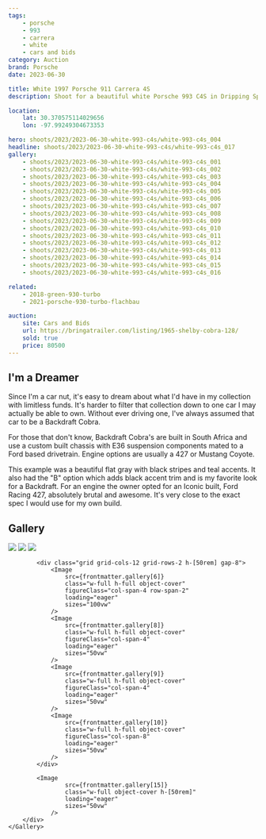 ```yaml
---
tags:
    - porsche
    - 993
    - carrera
    - white
    - cars and bids
category: Auction
brand: Porsche
date: 2023-06-30

title: White 1997 Porsche 911 Carrera 4S
description: Shoot for a beautiful white Porsche 993 C4S in Dripping Springs, TX

location:
    lat: 30.370575114029656
    lon: -97.99249304673353

hero: shoots/2023/2023-06-30-white-993-c4s/white-993-c4s_004
headline: shoots/2023/2023-06-30-white-993-c4s/white-993-c4s_017
gallery:
    - shoots/2023/2023-06-30-white-993-c4s/white-993-c4s_001
    - shoots/2023/2023-06-30-white-993-c4s/white-993-c4s_002
    - shoots/2023/2023-06-30-white-993-c4s/white-993-c4s_003
    - shoots/2023/2023-06-30-white-993-c4s/white-993-c4s_004
    - shoots/2023/2023-06-30-white-993-c4s/white-993-c4s_005
    - shoots/2023/2023-06-30-white-993-c4s/white-993-c4s_006
    - shoots/2023/2023-06-30-white-993-c4s/white-993-c4s_007
    - shoots/2023/2023-06-30-white-993-c4s/white-993-c4s_008
    - shoots/2023/2023-06-30-white-993-c4s/white-993-c4s_009
    - shoots/2023/2023-06-30-white-993-c4s/white-993-c4s_010
    - shoots/2023/2023-06-30-white-993-c4s/white-993-c4s_011
    - shoots/2023/2023-06-30-white-993-c4s/white-993-c4s_012
    - shoots/2023/2023-06-30-white-993-c4s/white-993-c4s_013
    - shoots/2023/2023-06-30-white-993-c4s/white-993-c4s_014
    - shoots/2023/2023-06-30-white-993-c4s/white-993-c4s_015
    - shoots/2023/2023-06-30-white-993-c4s/white-993-c4s_016

related:
    - 2018-green-930-turbo
    - 2021-porsche-930-turbo-flachbau

auction:
    site: Cars and Bids
    url: https://bringatrailer.com/listing/1965-shelby-cobra-128/
    sold: true
    price: 80500
---
```



<Container>

## I'm a Dreamer

Since I'm a car nut, it's easy to dream about what I'd have in my collection with limitless funds. It's harder to filter that collection down to one car I may actually be able to own. Without ever driving one, I've always assumed that car to be a Backdraft Cobra.

For those that don't know, Backdraft Cobra's are built in South Africa and use a custom built chassis with E36 suspension components mated to a Ford based drivetrain. Engine options are usually a 427 or Mustang Coyote.

This example was a beautiful flat gray with black stripes and teal accents. It also had the "B" option which adds black accent trim and is my favorite look for a Backdraft. For an engine the owner opted for an Iconic built, Ford Racing 427, absolutely brutal and awesome. It's very close to the exact spec I would use for my own build.

## Gallery

</Container>

<Container large={true}>
    <Gallery>
        <div class="flex flex-col gap-8">
            <div class="grid grid-cols-12 h-[100rem] gap-8">
                <Image
                    src={frontmatter.gallery[3]}
                    class="w-full h-full object-cover"
                    figureClass="col-span-12"
                    loading="eager"
                    sizes="100vw"
                />
                <Image
                    src={frontmatter.gallery[4]}
                    class="w-full h-full object-cover"
                    figureClass="col-span-8"
                    loading="eager"
                    sizes="50vw"
                />
                <Image
                    src={frontmatter.gallery[7]}
                    class="w-full h-full object-cover"
                    figureClass="col-span-4"
                    loading="eager"
                    sizes="50vw"
                />
            </div>

            <div class="grid grid-cols-12 grid-rows-2 h-[50rem] gap-8">
                <Image
                    src={frontmatter.gallery[6]}
                    class="w-full h-full object-cover"
                    figureClass="col-span-4 row-span-2"
                    loading="eager"
                    sizes="100vw"
                />
                <Image
                    src={frontmatter.gallery[8]}
                    class="w-full h-full object-cover"
                    figureClass="col-span-4"
                    loading="eager"
                    sizes="50vw"
                />
                <Image
                    src={frontmatter.gallery[9]}
                    class="w-full h-full object-cover"
                    figureClass="col-span-4"
                    loading="eager"
                    sizes="50vw"
                />
                <Image
                    src={frontmatter.gallery[10]}
                    class="w-full h-full object-cover"
                    figureClass="col-span-8"
                    loading="eager"
                    sizes="50vw"
                />
            </div>

            <Image
                    src={frontmatter.gallery[15]}
                    class="w-full object-cover h-[50rem]"
                    loading="eager"
                    sizes="50vw"
                />
        </div>
    </Gallery>

</Container>
